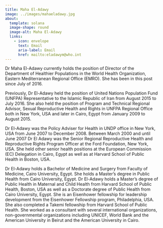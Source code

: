 ```yaml
---
title: Maha El-Adawy
image: ../images/mahaeladawy.jpg
about:
  template: solana
  image-shape: round
  image-alt: Maha El-Adawy
  links:
    - icon: envelope
      text: Email
      aria-label: Email
      href: mailto:eladawym@who.int
---
```


Dr Maha El-Adawy currently holds the position of Director of the Department of Healthier Populations in the World Health Organization, Eastern Mediterranean Regional Office (EMRO). She has been in this post since July of 2016.

Previously, Dr El-Adawy held the position of United Nations Population Fund (UNFPA) Representative to the Islamic Republic of Iran from August 2015 to July 2016. She also held the position of Program and Technical Regional Advisor, Sexual Reproductive Health and Rights in UNFPA Regional Office both in New York, USA and later in Cairo, Egypt from January 2009 to August 2015.

Dr El-Adawy was the Policy Adviser for Health in UNDP office in New York, USA from June 2007 to December 2008. Between March 2000 and until June 2007 Dr El Adawy was the Senior Regional Reproductive Health and Reproductive Rights Program Officer at the Ford Foundation, New York, USA. She held other senior health positions at the European Commission (EC) Delegation in Cairo, Egypt as well as at Harvard School of Public Health in Boston, USA.

Dr El-Adawy holds a Bachelor of Medicine and Surgery from Faculty of Medicine, Cairo University, Egypt. She holds a Master’s degree in Public Health from Cairo University, Egypt. Dr El-Adawy holds a Master’s degree of Public Health in Maternal and Child Health from Harvard School of Public Health, Boston, USA as well as a Doctorate degree of Public Health from Cairo University, Egypt. She is an Eisenhower fellowship for leadership development from the Eisenhower Fellowship program, Philadelphia, USA. She also completed a Takemi fellowship from Harvard School of Public Health. She worked as a consultant with several international organizations, non-governmental organizations including UNICEF, World Bank and the American University in Beirut and the American University in Cairo.